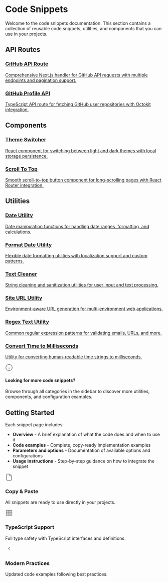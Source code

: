 # Code Snippets

Welcome to the code snippets documentation. This section contains a collection of reusable code snippets, utilities, and components that you can use in your projects.

## API Routes

<div className="grid grid-cols-1 gap-4 md:grid-cols-2">
  <a href="/gist/github-api-route" className="group flex flex-col rounded-lg border border-gray-200 bg-white p-5 shadow-sm transition-all hover:shadow-md dark:border-gray-800 dark:bg-gray-950">
    <h3 className="text-lg font-semibold text-gray-900 dark:text-white">GitHub API Route</h3>
    <p className="mt-2 text-sm text-gray-600 dark:text-gray-400">Comprehensive Next.js handler for GitHub API requests with multiple endpoints and pagination support.</p>
  </a>
  <a href="/gist/github-profile-api" className="group flex flex-col rounded-lg border border-gray-200 bg-white p-5 shadow-sm transition-all hover:shadow-md dark:border-gray-800 dark:bg-gray-950">
    <h3 className="text-lg font-semibold text-gray-900 dark:text-white">GitHub Profile API</h3>
    <p className="mt-2 text-sm text-gray-600 dark:text-gray-400">TypeScript API route for fetching GitHub user repositories with Octokit integration.</p>
  </a>
</div>

## Components

<div className="grid grid-cols-1 gap-4 md:grid-cols-2">
  <a href="/gist/theme-switcher-component" className="group flex flex-col rounded-lg border border-gray-200 bg-white p-5 shadow-sm transition-all hover:shadow-md dark:border-gray-800 dark:bg-gray-950">
    <h3 className="text-lg font-semibold text-gray-900 dark:text-white">Theme Switcher</h3>
    <p className="mt-2 text-sm text-gray-600 dark:text-gray-400">React component for switching between light and dark themes with local storage persistence.</p>
  </a>
  <a href="/gist/scroll-to-top-component" className="group flex flex-col rounded-lg border border-gray-200 bg-white p-5 shadow-sm transition-all hover:shadow-md dark:border-gray-800 dark:bg-gray-950">
    <h3 className="text-lg font-semibold text-gray-900 dark:text-white">Scroll To Top</h3>
    <p className="mt-2 text-sm text-gray-600 dark:text-gray-400">Smooth scroll-to-top button component for long-scrolling pages with React Router integration.</p>
  </a>
</div>

## Utilities

<div className="grid grid-cols-1 gap-4 md:grid-cols-2 lg:grid-cols-3">
  <a href="/gist/date-utility" className="group flex flex-col rounded-lg border border-gray-200 bg-white p-5 shadow-sm transition-all hover:shadow-md dark:border-gray-800 dark:bg-gray-950">
    <h3 className="text-lg font-semibold text-gray-900 dark:text-white">Date Utility</h3>
    <p className="mt-2 text-sm text-gray-600 dark:text-gray-400">Date manipulation functions for handling date ranges, formatting, and calculations.</p>
  </a>
  <a href="/gist/format-date-utility" className="group flex flex-col rounded-lg border border-gray-200 bg-white p-5 shadow-sm transition-all hover:shadow-md dark:border-gray-800 dark:bg-gray-950">
    <h3 className="text-lg font-semibold text-gray-900 dark:text-white">Format Date Utility</h3>
    <p className="mt-2 text-sm text-gray-600 dark:text-gray-400">Flexible date formatting utilities with localization support and custom patterns.</p>
  </a>
  <a href="/gist/text-cleaner" className="group flex flex-col rounded-lg border border-gray-200 bg-white p-5 shadow-sm transition-all hover:shadow-md dark:border-gray-800 dark:bg-gray-950">
    <h3 className="text-lg font-semibold text-gray-900 dark:text-white">Text Cleaner</h3>
    <p className="mt-2 text-sm text-gray-600 dark:text-gray-400">String cleaning and sanitization utilities for user input and text processing.</p>
  </a>
  <a href="/gist/site-url-utility" className="group flex flex-col rounded-lg border border-gray-200 bg-white p-5 shadow-sm transition-all hover:shadow-md dark:border-gray-800 dark:bg-gray-950">
    <h3 className="text-lg font-semibold text-gray-900 dark:text-white">Site URL Utility</h3>
    <p className="mt-2 text-sm text-gray-600 dark:text-gray-400">Environment-aware URL generation for multi-environment web applications.</p>
  </a>
  <a href="/gist/regex-text-utility" className="group flex flex-col rounded-lg border border-gray-200 bg-white p-5 shadow-sm transition-all hover:shadow-md dark:border-gray-800 dark:bg-gray-950">
    <h3 className="text-lg font-semibold text-gray-900 dark:text-white">Regex Text Utility</h3>
    <p className="mt-2 text-sm text-gray-600 dark:text-gray-400">Common regular expression patterns for validating emails, URLs, and more.</p>
  </a>
  <a href="/gist/convert-time-to-milliseconds" className="group flex flex-col rounded-lg border border-gray-200 bg-white p-5 shadow-sm transition-all hover:shadow-md dark:border-gray-800 dark:bg-gray-950">
    <h3 className="text-lg font-semibold text-gray-900 dark:text-white">Convert Time to Milliseconds</h3>
    <p className="mt-2 text-sm text-gray-600 dark:text-gray-400">Utility for converting human-readable time strings to milliseconds.</p>
  </a>
</div>

<div className="mt-8 rounded-lg border border-blue-100 bg-blue-50 p-4 dark:border-blue-900 dark:bg-blue-950">
  <div className="flex items-start">
    <div className="mr-4 flex-shrink-0 text-blue-500">
      <svg xmlns="http://www.w3.org/2000/svg" width="24" height="24" viewBox="0 0 24 24" fill="none" stroke="currentColor" strokeWidth="2" strokeLinecap="round" strokeLinejoin="round" className="w-5 h-5">
        <circle cx="12" cy="12" r="10"></circle>
        <path d="M12 16v-4"></path>
        <path d="M12 8h.01"></path>
      </svg>
    </div>
    <div>
      <h4 className="font-medium text-blue-900 dark:text-blue-400">Looking for more code snippets?</h4>
      <p className="mt-1 text-sm text-blue-800 dark:text-blue-300">Browse through all categories in the sidebar to discover more utilities, components, and configuration examples.</p>
    </div>
  </div>
</div>

## Getting Started

Each snippet page includes:

- **Overview** - A brief explanation of what the code does and when to use it
- **Code examples** - Complete, copy-ready implementation examples
- **Parameters and options** - Documentation of available options and configurations
- **Usage instructions** - Step-by-step guidance on how to integrate the snippet

<div className="mt-6 grid grid-cols-1 gap-4 sm:grid-cols-3">
  <div className="flex flex-col items-center rounded-lg border border-gray-200 bg-white p-6 text-center shadow-sm dark:border-gray-800 dark:bg-gray-950">
    <div className="mb-3 rounded-full bg-gray-100 p-3 dark:bg-gray-800">
      <svg xmlns="http://www.w3.org/2000/svg" width="24" height="24" viewBox="0 0 24 24" fill="none" stroke="currentColor" strokeWidth="2" strokeLinecap="round" strokeLinejoin="round" className="h-6 w-6 text-gray-600 dark:text-gray-300">
        <path d="M14.5 2H6a2 2 0 0 0-2 2v16a2 2 0 0 0 2 2h12a2 2 0 0 0 2-2V7.5L14.5 2z" />
        <polyline points="14 2 14 8 20 8" />
      </svg>
    </div>
    <h3 className="mb-1 text-base font-medium text-gray-900 dark:text-white">Copy & Paste</h3>
    <p className="text-sm text-gray-600 dark:text-gray-400">All snippets are ready to use directly in your projects.</p>
  </div>
  <div className="flex flex-col items-center rounded-lg border border-gray-200 bg-white p-6 text-center shadow-sm dark:border-gray-800 dark:bg-gray-950">
    <div className="mb-3 rounded-full bg-gray-100 p-3 dark:bg-gray-800">
      <svg xmlns="http://www.w3.org/2000/svg" width="24" height="24" viewBox="0 0 24 24" fill="none" stroke="currentColor" strokeWidth="2" strokeLinecap="round" strokeLinejoin="round" className="h-6 w-6 text-gray-600 dark:text-gray-300">
        <rect width="18" height="18" x="3" y="3" rx="2" ry="2" />
        <path d="M3 9h18" />
        <path d="M3 15h18" />
        <path d="M9 3v18" />
        <path d="M15 3v18" />
      </svg>
    </div>
    <h3 className="mb-1 text-base font-medium text-gray-900 dark:text-white">TypeScript Support</h3>
    <p className="text-sm text-gray-600 dark:text-gray-400">Full type safety with TypeScript interfaces and definitions.</p>
  </div>
  <div className="flex flex-col items-center rounded-lg border border-gray-200 bg-white p-6 text-center shadow-sm dark:border-gray-800 dark:bg-gray-950">
    <div className="mb-3 rounded-full bg-gray-100 p-3 dark:bg-gray-800">
      <svg xmlns="http://www.w3.org/2000/svg" width="24" height="24" viewBox="0 0 24 24" fill="none" stroke="currentColor" strokeWidth="2" strokeLinecap="round" strokeLinejoin="round" className="h-6 w-6 text-gray-600 dark:text-gray-300">
        <path d="m15 5-5 5 5 5" />
      </svg>
    </div>
    <h3 className="mb-1 text-base font-medium text-gray-900 dark:text-white">Modern Practices</h3>
    <p className="text-sm text-gray-600 dark:text-gray-400">Updated code examples following best practices.</p>
  </div>
</div>
